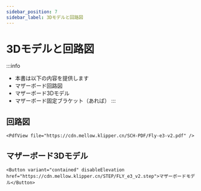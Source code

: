 ```yaml
---
sidebar_position: 7
sidebar_label: 3Dモデルと回路図
---
```




# 3Dモデルと回路図

:::info
* 本書は以下の内容を提供します
* マザーボード回路図
* マザーボード3Dモデル
* マザーボード固定ブラケット（あれば）
:::

## 回路図

    <PdfView file="https://cdn.mellow.klipper.cn/SCH-PDF/Fly-e3-v2.pdf" />


## マザーボード3Dモデル

    <Button variant="contained" disableElevation href="https://cdn.mellow.klipper.cn/STEP/FLY_e3_v2.step">マザーボードモデル</Button>


